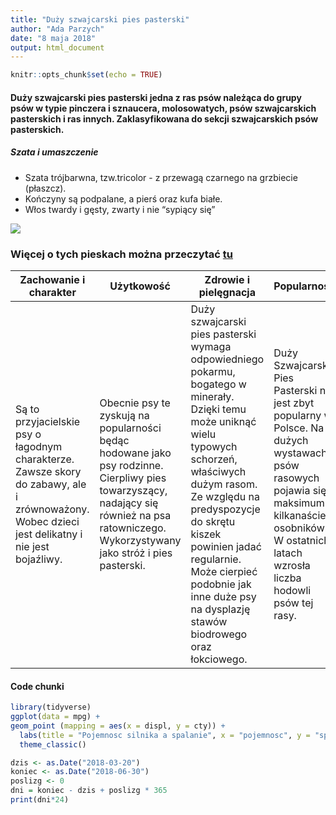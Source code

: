 ---
title: "Duży szwajcarski pies pasterski"
author: "Ada Parzych"
date: "8 maja 2018"
output: html_document
---

```{r setup, include=FALSE}
knitr::opts_chunk$set(echo = TRUE)
```

#### **Duży szwajcarski pies pasterski** jedna z ras psów należąca do grupy psów w typie pinczera i sznaucera, molosowatych, psów szwajcarskich pasterskich i ras innych. Zaklasyfikowana do sekcji szwajcarskich psów pasterskich. 

##### **Szata i umaszczenie**

* Szata trójbarwna, tzw.tricolor - z przewagą czarnego na grzbiecie (płaszcz).  
* Kończyny są podpalane, a pierś oraz kufa białe.
* Włos twardy i gęsty, zwarty i nie "sypiący się"

![](http://caveat-actor.pl/pliki/koka-zima.jpg)

### Więcej o tych pieskach można przeczytać [tu](http://www.szwajcary.com/)

| Zachowanie i charakter | Użytkowość | Zdrowie i pielęgnacja |  Popularność |
|------------------------|------------|-----------------------|--------------|
| Są to przyjacielskie psy o łagodnym charakterze. Zawsze skory do zabawy, ale i zrównoważony. Wobec dzieci jest delikatny i nie jest bojaźliwy. | Obecnie psy te zyskują na popularności będąc hodowane jako psy rodzinne. Cierpliwy pies towarzyszący, nadający się również na psa ratowniczego. Wykorzystywany jako stróż i pies pasterski. | Duży szwajcarski pies pasterski wymaga odpowiedniego pokarmu, bogatego w minerały. Dzięki temu może uniknąć wielu typowych schorzeń, właściwych dużym rasom. Ze względu na predyspozycje do skrętu kiszek powinien jadać regularnie. Może cierpieć podobnie jak inne duże psy na dysplazję stawów biodrowego oraz łokciowego. | Duży Szwajcarski Pies Pasterski nie jest zbyt popularny w Polsce. Na dużych wystawach psów rasowych pojawia się maksimum kilkanaście osobników. W ostatnich latach wzrosła liczba hodowli psów tej rasy. |

#### Code chunki

``` {r echo = FALSE} 
library(tidyverse)
ggplot(data = mpg) +
geom_point (mapping = aes(x = displ, y = cty)) +
  labs(title = "Pojemnosc silnika a spalanie", x = "pojemnosc", y = "spalanie") +
  theme_classic()
```


```{r echo = TRUE}
dzis <- as.Date("2018-03-20")
koniec <- as.Date("2018-06-30")
poslizg <- 0
dni = koniec - dzis + poslizg * 365
print(dni*24)
```
